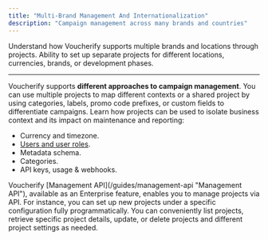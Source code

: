 ```yaml
---
title: "Multi-Brand Management And Internationalization"
description: "Campaign management across many brands and countries"
---
```


<Callout icon="notebook" color="#2196F3" iconType="regular">
  Understand how Voucherify supports multiple brands and locations through projects.
</Callout>

<Check>
  Ability to set up separate projects for different locations, currencies, brands, or development phases.
</Check>

***

Voucherify supports **different approaches to campaign management**. You can use multiple projects to map different contexts or a shared project by using categories, labels, promo code prefixes, or custom fields to differentiate campaigns. Learn how projects can be used to isolate business context and its impact on maintenance and reporting:

* Currency and timezone.
* [Users and user roles](https://support.voucherify.io/article/40-how-does-the-access-control-work-in-voucherify "User roles and access control").
* Metadata schema.
* Categories.
* API keys, usage & webhooks.

<Info>
  Voucherify [Management API](/guides/management-api "Management API"), available as an Enterprise feature, enables you to manage projects via API. For instance, you can set up new projects under a specific configuration fully programmatically. You can conveniently list projects, retrieve specific project details, update, or delete projects and different project settings as needed.
</Info>
